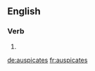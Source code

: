 ==English==

===Verb===
{{head|en|verb form}}

# {{en-third-person singular of|auspicate}}

[[de:auspicates]]
[[fr:auspicates]]